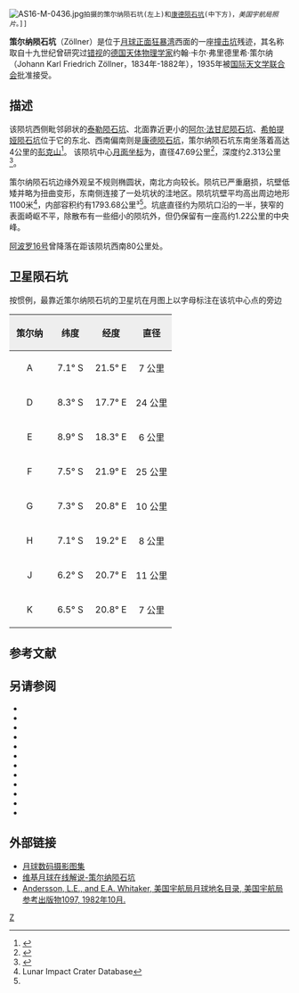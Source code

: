 {{lunar crater data |
 image=Zöllner crater 4089 h3.jpg|240px|
 caption=[[月球轨道器4号|月球轨道器4号]]拍摄的图像|
 latitude=7.97|
 N_or_S=S|
 longitude=18.90|
 E_or_W=E|
 diameter=47×36公里|
 depth=2.313公里|
 colong=341|
 eponym=约翰·卡·弗·策尔纳}}
 [[Image:AS16-M-0436.jpg|thumb]]拍摄的策尔纳陨石坑(左上)和[[康德陨石坑|康德陨石坑]](中下方)，''美国宇航局照片''。]]
'''策尔纳陨石坑'''（Zöllner）是位于[[月球正面|月球正面]][[狂暴湾|狂暴湾]]西面的一座[[撞击坑|撞击坑]]残迹，其名称取自十九世纪曾研究过[[错视|错视]]的[[德国|德国]][[天体物理学|天体物理学家]]约翰·卡尔·弗里德里希·策尔纳（Johann Karl Friedrich Zöllner，1834年-1882年），1935年被[[国际天文学联合会|国际天文学联合会]]批准接受。

==描述==
该陨坑西侧毗邻卵状的[[泰勒陨石坑|泰勒陨石坑]]、北面靠近更小的[[阿尔·法甘尼陨石坑|阿尔·法甘尼陨石坑]]、[[希帕提娅陨石坑|希帕提娅陨石坑]]位于它的东北、西南偏南则是[[康德陨石坑|康德陨石坑]]，策尔纳陨石坑东南坐落着高达4公里的[[彭克山|彭克山]]<ref>{{Cite web |url=http://planetarynames.wr.usgs.gov/images/Lunar/lac_78_lo.pdf |title=Crater Zöllner on LAC-78 map. |accessdate=2016-09-02 |archive-date=2011-10-17 |archive-url=https://web.archive.org/web/20111017192136/http://planetarynames.wr.usgs.gov/images/Lunar/lac_78_lo.pdf |dead-url=no }}</ref>。
该陨坑中心[[月面坐标|月面坐标]]为{{Coord|7.97|S|18.90|E|globe:Moon|nogoogle=1|noosm=1}}，直径47.69公里<ref name="IAU">{{Cite web |url=http://planetarynames.wr.usgs.gov/Feature/6773 |title=Directory of the International Astronomical Union |accessdate=2016-09-02 |archive-date=2017-10-29 |archive-url=https://web.archive.org/web/20171029230343/https://planetarynames.wr.usgs.gov/Feature/6773 |dead-url=no }}</ref>，深度约2.313公里<ref>{{Cite web |url=http://fisherka.csolutionshosting.net/astronote/plan/craterdepth/html/CraterDepthFeatureNameWestfall.html |title=John E. Westfall's Atlas of the Lunar Terminator, Cambridge Univ. Press (2000) |accessdate=2016-09-02 |archive-date=2014-12-18 |archive-url=https://archive.today/20141218234310/http://fisherka.csolutionshosting.net/astronote/plan/craterdepth/html/CraterDepthFeatureNameWestfall.html |dead-url=yes }}</ref>。

策尔纳陨石坑边缘外观呈不规则椭圆状，南北方向较长。陨坑已严重磨损，坑壁低矮并略为扭曲变形，东南侧连接了一处坑状的洼地区。陨坑坑壁平均高出周边地形1100米<ref name=LICD>Lunar Impact Crater Database</ref>，内部容积约有1793.68公里³<ref name="LICD"/>。坑底直径约为陨坑口沿的一半，狭窄的表面崎岖不平，除散布有一些细小的陨坑外，但仍保留有一座高约1.22公里的中央峰。

[[阿波罗16号|阿波罗16号]]曾降落在距该陨坑西南80公里处。

==卫星陨石坑==
按惯例，最靠近策尔纳陨石坑的卫星坑在月图上以字母标注在该坑中心点的旁边

{| class="wikitable"
!width="25%" style="background:#eeeeee;" |策尔纳
!width="25%" style="background:#eeeeee;" |纬度
!width="25%" style="background:#eeeeee;" |经度
!width="25%" style="background:#eeeeee;" |直径
|-
|align="center"|A
|align="center"|7.1° S
|align="center"|21.5° E
|align="center"|7 公里
|-
|align="center"|D
|align="center"|8.3° S
|align="center"|17.7° E
|align="center"|24 公里
|-
|align="center"|E
|align="center"|8.9° S
|align="center"|18.3° E
|align="center"|6 公里
|-
|align="center"|F
|align="center"|7.5° S
|align="center"|21.9° E
|align="center"|25 公里
|-
|align="center"|G
|align="center"|7.3° S
|align="center"|20.8° E
|align="center"|10 公里
|-
|align="center"|H
|align="center"|7.1° S
|align="center"|19.2° E
|align="center"|8 公里
|-
|align="center"|J
|align="center"|6.2° S
|align="center"|20.7° E
|align="center"|11 公里
|-
|align="center"|K
|align="center"|6.5° S
|align="center"|20.8° E
|align="center"|7 公里
|}

==参考文献==
{{Reflist}}

==另请参阅==
{{refbegin}}
* {{cite book
  | last1 = Andersson
  | first1 = L. E.
  | last2 = Whitaker
  | first2 = E. A.
  | authorlink2 = Ewen Whitaker
  | date = 1982
  | title = [[NASA|NASA]] Catalogue of Lunar Nomenclature
  | publisher = NASA RP-1097
  | ref = harv
  }}
* {{cite web
  | last = Blue
  | first = Jennifer
  | date = July 25, 2007
  | title = Gazetteer of Planetary Nomenclature
  | publisher = [[United_States_Geological_Survey|USGS]]
  | url = http://planetarynames.wr.usgs.gov/
  | accessdate = 2007-08-05
  | ref = harv
  | archive-date = 2019-12-13
  | archive-url = https://web.archive.org/web/20191213141228/https://planetarynames.wr.usgs.gov/
  | dead-url = no
  }}
* {{cite book
  | last1 = Bussey
  | first1 = B.
  | authorlink1 = Ben Bussey
  | last2 = Spudis
  | first2 = P.
  | authorlink2 = Paul Spudis
  | date = 2004
  | title = The Clementine Atlas of the Moon
  | publisher = Cambridge University Press
  | location = New York
  | isbn = 978-0-521-81528-4
  | ref = harv
  }}
* {{cite book
  | last1 = Cocks
  | first1 = Elijah E.
  | last2 = Cocks
  | first2 = Josiah C.
  | date = 1995
  | title = Who's Who on the Moon: A Biographical Dictionary of Lunar Nomenclature
  | url = https://archive.org/details/isbn_9780936389271
  | publisher = Tudor Publishers
  | isbn = 978-0-936389-27-1
  | ref = harv
  }}
* {{cite web
  | last = McDowell
  | first = Jonathan
  | date = July 15, 2007
  | url = http://host.planet4589.org/astro/lunar/
  | title = Lunar Nomenclature
  | publisher = Jonathan's Space Report
  | accessdate = 2007-10-24
  | ref = harv
  | archive-date = 2019-06-21
  | archive-url = https://web.archive.org/web/20190621012337/http://host.planet4589.org/astro/lunar/
  | dead-url = no
  }}
* {{cite journal| last1 = Menzel| first1 = D. H.| last2 = Minnaert| first2 = M.| last3 = Levin| first3 = B.| last4 = Dollfus| first4 = A.| last5 = Bell| first5 = B.| title = Report on Lunar Nomenclature by the Working Group of Commission 17 of the IAU| doi = 10.1007/BF00171763| journal = Space Science Reviews| volume = 12| issue = 2| pages = 136–186| year = 1971| pmid = | pmc =| bibcode = 1971SSRv...12..136M| ref = harv}}
* {{cite book
  | first = Patrick
  | last = Moore
  | authorlink = Patrick Moore
  | date = 2001
  | title = On the Moon
  | url = https://archive.org/details/patrickmooreonmo00patr
  | publisher = Sterling Publishing Co
  | isbn = 978-0-304-35469-6
  | ref = harv
  }}
* {{cite book
  | first = Fred W.
  | last = Price
  | date = 1988
  | title = The Moon Observer's Handbook
  | publisher = Cambridge University Press
  | isbn = 978-0-521-33500-3
  | ref = harv
  }}
* {{cite book
  | last = Rükl
  | first = Antonín
  | authorlink = Antonín Rükl
  | date = 1990
  | title = Atlas of the Moon
  | publisher = Kalmbach Books
  | isbn = 978-0-913135-17-4
  | ref = harv
  }}
* {{cite book
  | last = Webb
  | first = Rev. T. W.
  | authorlink = Thomas William Webb
  | date = 1962
  | title = Celestial Objects for Common Telescopes
  | url = https://archive.org/details/celestialobjects00webb
  | edition = 6th revised
  | publisher = Dover
  | isbn = 978-0-486-20917-3
  | ref = harv
  }}
* {{cite book
  | first = Ewen A.
  | last = Whitaker
  | authorlink = Ewen Whitaker
  | date = 1999
  | title = Mapping and Naming the Moon
  | publisher = Cambridge University Press
  | isbn = 978-0-521-62248-6
  | ref = harv
  }}
* {{cite book
  | first = Peter T.
  | last = Wlasuk
  | date = 2000
  | title = Observing the Moon
  | publisher = Springer
  | isbn = 978-1-85233-193-1
  | ref = harv
 }}
{{refend}}

==外部链接==
* [http://www.lpi.usra.edu/resources/lunar_orbiter/images/aimg/iv_089_h3.jpg 月球数码摄影图集] {{Wayback|url=http://www.lpi.usra.edu/resources/lunar_orbiter/images/aimg/iv_089_h3.jpg |date=20130607094044 }}
* [http://the-moon.wikispaces.com/Zöllner 维基月球在线解说-策尔纳陨石坑] {{Wayback|url=http://the-moon.wikispaces.com/Z%C3%B6llner |date=20180530161329 }}
* [http://planet4589.org/astro/lunar/RP-1097.pdf Andersson, L.E., and E.A. Whitaker, 美国宇航局月球地名目录, 美国宇航局参考出版物1097, 1982年10月.] {{Wayback|url=http://planet4589.org/astro/lunar/RP-1097.pdf |date=20141006125838 }}
{{Authority control}}

[[Category:月球环形山|Z]]
{{月球環形山 (T-Z)}}